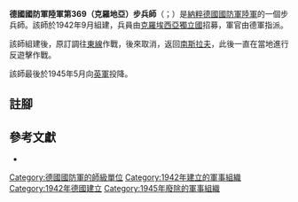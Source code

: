 {{infobox military unit
|unit_name = 德國國防軍陸軍第369（克羅地亞）步兵師
|image = Coat of arms of Croatia (white chequy).svg
|image_size = 180
|dates = 1942年9月至1945年5月
|country = {{flag|Nazi Germany}}
|branch = [[納粹德國陸軍|陸軍]]
|type = [[步兵|步兵]]
|role =
|size = [[师_(军队)|師]]
|command_structure =
|garrison =
|garrison_label =
|nickname =
|motto =
|colors =
|colors_label =
|march =
|mascot =
|battles =
}}

'''德國國防軍陸軍第369（克羅地亞）步兵師'''（{{lang-de|'''369. (kroatische) Infanterie-Division'''}}；{{lang-hr|'''369. (hrvatska) pješačka divizija'''}}）是[[納粹德國|納粹德國]][[德國國防軍|國防軍]][[納粹德國陸軍|陸軍]]的一個步兵師。該師於1942年9月組建{{cfn|Mitcham|y=2007}}，兵員由[[克羅埃西亞獨立國|克羅埃西亞獨立國]]招募，軍官由德軍指派。

該師組建後，原訂調往[[苏德战争|東線]]作戰，後來取消，返回[[南斯拉夫|南斯拉夫]]，此後一直在當地進行反遊擊作戰。

該師最後於1945年5月向[[英軍|英軍]]投降。

== 註腳 ==
{{reflist}}

== 參考文獻 ==
* {{Cite book|last=Mitcham|first=Samuel W.|title=German Order of Battle. Volume Two: 291st-999th Infantry Divisions, Named Infantry Divisions, and Special Divisions in WWII|publisher=Stackpole Books|year=2007|isbn=9780811734165|location=|author-link=Samuel W. Mitcham|ref={{sfnRef|Mitcham|y=2007}}}}

{{mil-stub}}
{{德國國防軍陸軍的步兵師}}
[[Category:德國國防軍的師級單位|Category:德國國防軍的師級單位]]
[[Category:1942年建立的軍事組織|Category:1942年建立的軍事組織]]
[[Category:1942年德國建立|Category:1942年德國建立]]
[[Category:1945年廢除的軍事組織|Category:1945年廢除的軍事組織]]
